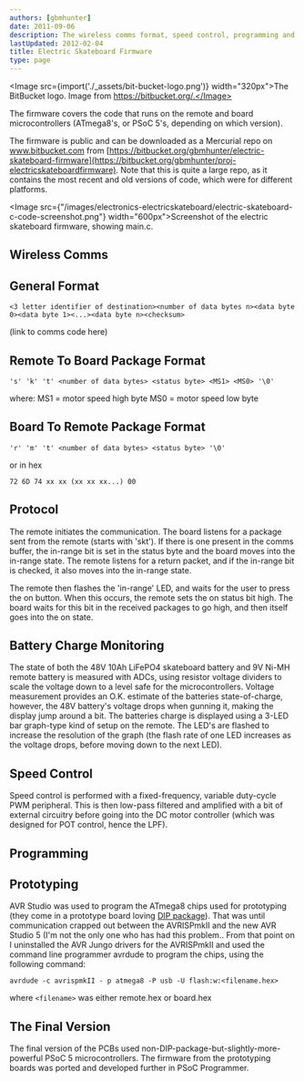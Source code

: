 ```yaml
---
authors: [gbmhunter]
date: 2011-09-06
description: The wireless comms format, speed control, programming and more info on the electric skateboard firmware.
lastUpdated: 2012-02-04
title: Electric Skateboard Firmware
type: page
---
```


<Image src={import('./_assets/bit-bucket-logo.png')} width="320px">The BitBucket logo. Image from https://bitbucket.org/.</Image>

The firmware covers the code that runs on the remote and board microcontrollers (ATmega8's, or PSoC 5's, depending on which version).

The firmware is public and can be downloaded as a Mercurial repo on www.bitbucket.com from [https://bitbucket.org/gbmhunter/electric-skateboard-firmware](https://bitbucket.org/gbmhunter/proj-electricskateboardfirmware). Note that this is quite a large repo, as it contains the most recent and old versions of code, which were for different platforms.

<Image src={"/images/electronics-electricskateboard/electric-skateboard-c-code-screenshot.png"} width="600px">Screenshot of the electric skateboard firmware, showing main.c.</Image>

## Wireless Comms

## General Format

```text
<3 letter identifier of destination><number of data bytes n><data byte 0><data byte 1><...><data byte n><checksum>
```

(link to comms code here)


## Remote To Board Package Format

```text
's' 'k' 't' <number of data bytes> <status byte> <MS1> <MS0> '\0'
```

where:
MS1 = motor speed high byte
MS0 = motor speed low byte


## Board To Remote Package Format

```text
'r' 'm' 't' <number of data bytes> <status byte> '\0'
```

or in hex

```text
72 6D 74 xx xx (xx xx xx...) 00
```

## Protocol

The remote initiates the communication. The board listens for a package sent from the remote (starts with 'skt'). If there is one present in the comms buffer, the in-range bit is set in the status byte and the board moves into the in-range state. The remote listens for a return packet, and if the in-range bit is checked, it also moves into the in-range state.

The remote then flashes the 'in-range' LED, and waits for the user to press the on button. When this occurs, the remote sets the on status bit high. The board waits for this bit in the received packages to go high, and then itself goes into the on state.

## Battery Charge Monitoring

The state of both the 48V 10Ah LiFePO4 skateboard battery and 9V Ni-MH remote battery is measured with ADCs, using resistor voltage dividers to scale the voltage down to a level safe for the microcontrollers. Voltage measurement provides an O.K. estimate of the batteries state-of-charge, however, the 48V battery's voltage drops when gunning it, making the display jump around a bit. The batteries charge is displayed using a 3-LED bar graph-type kind of setup on the remote. The LED's are flashed to increase the resolution of the graph (the flash rate of one LED increases as the voltage drops, before moving down to the next LED).

## Speed Control

Speed control is performed with a fixed-frequency, variable duty-cycle PWM peripheral. This is then low-pass filtered and amplified with a bit of external circuitry before going into the DC motor controller (which was designed for POT control, hence the LPF).

## Programming

## Prototyping

AVR Studio was used to program the ATmega8 chips used for prototyping (they come in a prototype board loving [DIP package](/pcb-design/component-packages/)). That was until communication crapped out between the AVRISPmkII and the new AVR Studio 5 (I'm not the only one who has had this problem.. From that point on I uninstalled the AVR Jungo drivers for the AVRISPmkII and used the command line programmer avrdude to program the chips, using the following command:

```text
avrdude -c avrispmkII - p atmega8 -P usb -U flash:w:<filename.hex>
```

where `<filename>` was either remote.hex or board.hex

## The Final Version

The final version of the PCBs used non-DIP-package-but-slightly-more-powerful PSoC 5 microcontrollers. The firmware from the prototyping boards was ported and developed further in PSoC Programmer.
